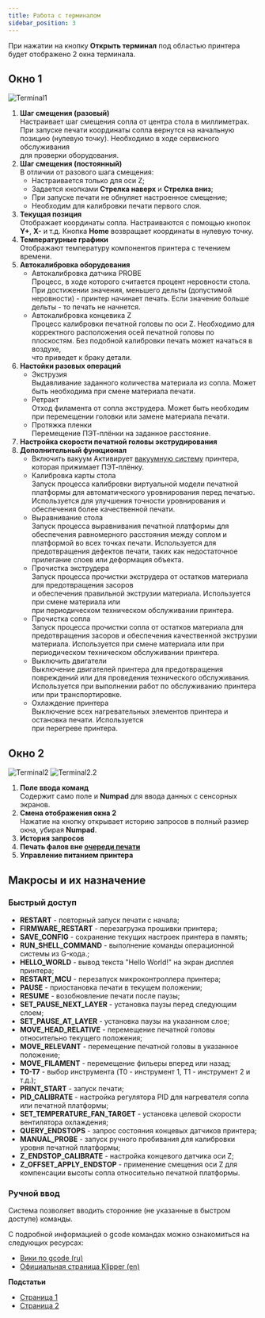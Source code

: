 ```yaml
---
title: Работа с терминалом
sidebar_position: 3
---
```

При нажатии на кнопку **Открыть терминал** под областью принтера будет отображено 2 окна терминала.

## Окно 1 

![Terminal1](./img/Terminal1.png)

1. **Шаг смещения (разовый)**\
   Настраивает шаг смещения сопла от центра стола в миллиметрах. При запуске печати координаты 
   сопла вернутся на начальную позицию (нулевую точку). Необходимо в ходе сервисного обслуживания\
   для проверки оборудования.
2. **Шаг смещения (постоянный)**\
   В отличии от разового шага смещения:
   - Настраивается только для оси Z;
   - Задается кнопками **Стрелка наверх** и **Стрелка вниз**;
   - При запуске печати не обнуляет настроенное смещение;
   - Необходим для калибровки печати первого слоя.
3. **Текущая позиция**\
   Отображает координаты сопла. Настраиваются с помощью кнопок **Y+**, **X-** и т.д. 
   Кнопка **Home** возвращает координаты в нулевую точку.
4. **Температурные графики**\
   Отображают температуру компонентов принтера с течением времени.
5. **Автокалибровка оборудования**
   - Автокалибровка датчика PROBE\
      Процесс, в ходе которого считается процент неровности стола. При достижении значения, меньшего 
      дельты (допустимой неровности) - принтер начинает печать. Если значение больше дельты - то 
      печать не начнется.
   - Автокалибровка концевика Z\
      Процесс калибровки печатной головы по оси Z. Необходимо для корректного расположения осей 
      печатной головы по плоскостям. Без подобной калибровки печать может начаться в воздухе,\
      что приведет к браку детали.
6. **Настойки разовых операций**
   - Экструзия\
      Выдавливание заданного количества материала из сопла. Может быть необходима при смене 
      материала печати.
   - Ретракт\
      Отход филамента от сопла экструдера. Может быть необходим при перемещении головки или 
      замене материала печати.
   - Протяжка пленки\
      Перемещение ПЭТ-плёнки на заданное расстояние.
7. **Настройка скорости печатной головы экструдирования**
8. **Дополнительный функционал**
   - Включить вакуум
      Активирует [вакуумную систему](https://yt.omegafuture.ru/articles/RedFabMES-A-171) принтера, 
      которая прижимает ПЭТ-плёнку.
   - Калибровка карты стола\
      Запуск процесса калибровки виртуальной модели печатной платформы для автоматического 
      уровнирования перед печатью. Используется для улучшения точности уровнирования и обеспечения 
      более качественной печати.
   - Выравнивание стола\
      Запуск процесса выравнивания печатной платформы для обеспечения равномерного расстояния между 
      соплом и платформой во всех точках печати. Используется для предотвращения дефектов печати, 
      таких как недостаточное прилегание слоев или деформация объекта.
   - Прочистка экструдера\
      Запуск процесса прочистки экструдера от остатков материала для предотвращения засоров\
      и обеспечения правильной экструзии материала. Используется при смене материала или\
      при периодическом техническом обслуживании принтера.
   - Прочистка сопла\
      Запуск процесса прочистки сопла от остатков материала для предотвращения засоров и обеспечения 
      качественной экструзии материала. Используется при смене материала или при периодическом 
      техническом обслуживании принтера.
   - Выключить двигатели\
      Выключение двигателей принтера для предотвращения повреждений или для проведения технического 
      обслуживания. Используется при выполнении работ по обслуживанию принтера\
      или при транспортировке.
   - Охлаждение принтера\
      Выключение всех нагревательных элементов принтера и остановка печати. Используется\
      при перегреве принтера.

## Окно 2 

![Terminal2](./img/Terminal2.png)
![Terminal2.2](./img/Terminal2.2.png)

1. **Поле ввода команд**\
   Содержит само поле и **Numpad** для ввода данных с сенсорных экранов.
2. **Смена отображения окна 2**\
   Нажатие на кнопку открывает историю запросов в полный размер окна, убирая **Numpad**.
3. **История запросов**
4. **Печать фалов вне [очереди печати](https://yt.omegafuture.ru/articles/RedFabMES-A-780)**
5. **Управление питанием принтера**

## Макросы и их назначение 

### Быстрый доступ 

- **RESTART** - повторный запуск печати с начала;
- **FIRMWARE\_RESTART** - перезагрузка прошивки принтера;
- **SAVE\_CONFIG** - сохранение текущих настроек принтера в память;
- **RUN\_SHELL\_COMMAND** - выполнение команды операционной системы из G-кода.;
- **HELLO\_WORLD** - вывод текста "Hello World!" на экран дисплея принтера;
- **RESTART\_MCU** - перезапуск микроконтроллера принтера;
- **PAUSE** - приостановка печати в текущем положении;
- **RESUME** - возобновление печати после паузы;
- **SET\_PAUSE\_NEXT\_LAYER** - установка паузы перед следующим слоем;
- **SET\_PAUSE\_AT\_LAYER** - установка паузы на указанном слое;
- **MOVE\_HEAD\_RELATIVE** - перемещение печатной головы относительно текущего положения;
- **MOVE\_RELEVANT** - перемещение печатной головы в указанное положение;
- **MOVE\_FILAMENT** - перемещение фильеры вперед или назад;
- **T0-T7** - выбор инструмента (T0 - инструмент 1, T1 - инструмент 2 и т.д.);
- **PRINT\_START** - запуск печати;
- **PID\_CALIBRATE** - настройка регулятора PID для нагревателя сопла или печатной платформы;
- **SET\_TEMPERATURE\_FAN\_TARGET** - установка целевой скорости вентилятора охлаждения;
- **QUERY\_ENDSTOPS** - запрос состояния концевых датчиков принтера;
- **MANUAL\_PROBE** - запуск ручного пробивания для калибровки уровня печатной платформы;
- **Z\_ENDSTOP\_CALIBRATE** - настройка концевого датчика оси Z;
- **Z\_OFFSET\_APPLY\_ENDSTOP** - применение смещения оси Z для компенсации высоты сопла 
относительно печатной платформы.

### Ручной ввод 

Система позволяет вводить сторонние (не указанные в быстром доступе) команды.

С подробной информацией о gcode командах можно ознакомиться на следующих ресурсах:

- [Вики по gcode (ru)](https://klipper.wiki/ru/home/prestige/gcode_cmd)
- [Официальная страница Klipper (en)](https://www.klipper3d.org/G-Codes.html)

**Подстатьи**
- [Страница 1](./page1.md)
- [Страница 2](./page2.md)
